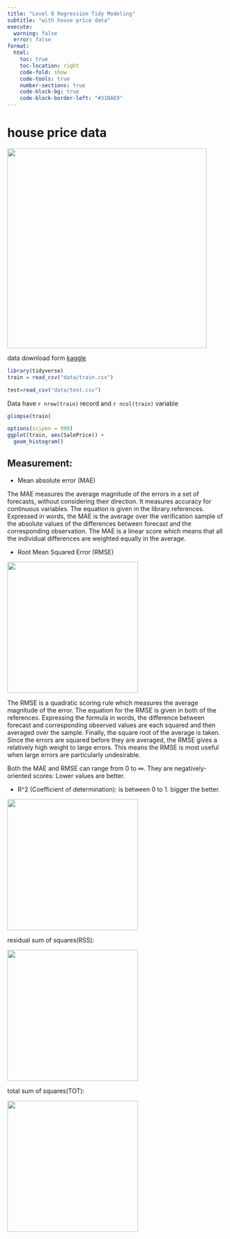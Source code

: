 ```yaml
---
title: "Level 0 Regression Tidy Modeling"
subtitle: "with house price data"
execute:
  warning: false
  error: false
format:
  html:
    toc: true
    toc-location: right
    code-fold: show
    code-tools: true
    number-sections: true
    code-block-bg: true
    code-block-border-left: "#31BAE9"
---
```


# house price data

![](images/house-prices-scaled.jpg){width="457"}

data download form [kaggle](https://www.kaggle.com/competitions/house-prices-advanced-regression-techniques/data)

```r
library(tidyverse)
train = read_csv("data/train.csv")

test=read_csv("data/test.csv")

```

Data have `r nrow(train)` record and `r ncol(train)` variable

```r

glimpse(train)
```

```r
options(scipen = 999)
ggplot(train, aes(SalePrice)) + 
  geom_histogram()
```

## Measurement:

-   Mean absolute error (MAE)

The MAE measures the average magnitude of the errors in a set of forecasts, without considering their direction. It measures accuracy for continuous variables. The equation is given in the library references. Expressed in words, the MAE is the average over the verification sample of the absolute values of the differences between forecast and the corresponding observation. The MAE is a linear score which means that all the individual differences are weighted equally in the average.

-   Root Mean Squared Error (RMSE)

![](images/eque1.jpg){width="300"}

The RMSE is a quadratic scoring rule which measures the average magnitude of the error. The equation for the RMSE is given in both of the references. Expressing the formula in words, the difference between forecast and corresponding observed values are each squared and then averaged over the sample. Finally, the square root of the average is taken. Since the errors are squared before they are averaged, the RMSE gives a relatively high weight to large errors. This means the RMSE is most useful when large errors are particularly undesirable.

Both the MAE and RMSE can range from 0 to ∞. They are negatively-oriented scores: Lower values are better.

-   R\^2 (Coefficient of determination): is between 0 to 1. bigger the better.

![](images/13){width="300"}

residual sum of squares(RSS):

![](images/11){width="300"}

total sum of squares(TOT):

![](images/12){width="300"}


